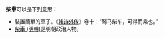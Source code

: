 '''柴車'''可以是下列意思：

* 裝置簡單的車子。《[[韩诗外传|韩诗外传]]》卷十：“驽马柴车，可得而乘也。”
* [[柴車_(明朝)|柴車 (明朝)]]是明朝政治人物。

{{Disambig|CAT=二字消歧义}}